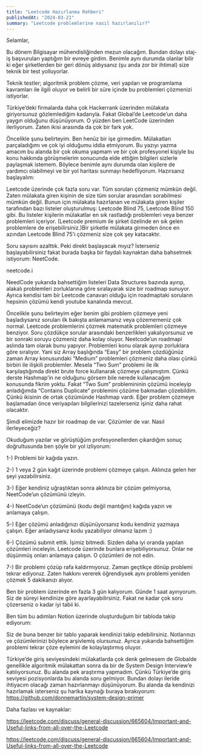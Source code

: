 ```yaml
---
title: "Leetcode Hazırlanma Rehberi"
publishedAt: "2024-03-21"
summary: "Leetcode problemlerine nasıl hazırlanılır?"
---
```


Selamlar,

Bu dönem Bilgisayar mühendisliğinden mezun olacağım. Bundan dolayı staj-iş başvuruları yaptığım bir evreye girdim. Benimle aynı durumda olanlar bilir ki eğer şirketlerden bir geri dönüş aldıysanız (şu anda zor bir ihtimal) size teknik bir test yolluyorlar.

Teknik testler; algoritmik problem çözme, veri yapıları ve programlama kavramları ile ilgili oluyor ve belirli bir süre içinde bu problemleri çözmenizi istiyorlar.

Türkiye’deki firmalarda daha çok Hackerrank üzerinden mülakata giriyorsunuz gözlemlediğim kadarıyla. Fakat Global’de Leetcode’un daha yaygın olduğunu düşünüyorum. O yüzden ben LeetCode üzerinden ilerliyorum. Zaten ikisi arasında da çok bir fark yok.

Öncelikle şunu belirteyim. Ben henüz bir işe girmedim. Mülakatları parçaladığımı ve çok iyi olduğumu iddia etmiyorum. Bu yazıyı yazma amacım bu alanda bir çok okuma yapmam ve bir çok profesyonel kişiyle bu konu hakkında görüşmelerim sonucunda elde ettiğim bilgileri sizlerle paylaşmak istemem. Böylece benimle aynı durumda olan kişilere de yardımcı olabilmeyi ve bir yol haritası sunmayı hedefliyorum. Hazırsanız başlayalım:

Leetcode üzerinde çok fazla soru var. Tüm soruları çözmeniz mümkün değil. Zaten mülakata giren kişinin de size tüm sorular arasından sorabilmesi mümkün değil. Bunun için mülakata hazırlanan ve mülakata giren kişiler tarafından bazı listeler oluşturulmuş: Leetcode Blind 75, Leetcode Blind 150 gibi. Bu listeler kişilerin mülakatlar en sık rastladığı problemleri veya benzer problemleri içeriyor. (Leetcode premium ile şirket özelinde en sık gelen problemlere de erişebilirsiniz.)Bir şirketle mülakata girmeden önce en azından Leetcode Blind 75'i çözmeniz size çok şey katacaktır.

Soru sayısını azalttık. Peki direkt başlayacak mıyız? İsterseniz başlayabilirsiniz fakat burada başka bir faydalı kaynaktan daha bahsetmek istiyorum: NeetCode.

neetcode.i

NeedCode yukarıda bahsettiğim listeleri Data Structures bazında ayırıp, alakalı problemleri zorluklarına göre sıralayarak size bir roadmap sunuyor. Ayrıca kendisi tam bir Leetcode canavarı olduğu için roadmaptaki soruların hepsinin çözümü kendi youtube kanalında mevcut.

Öncelikle şunu belirteyim eğer benim gibi problem çözmeye yeni başladıysanız soruları ilk bakışta anlamamanız veya çözememeniz çok normal. Leetcode problemlerini çözmek matematik problemleri çözmeye benziyor. Soru çözdükçe sorular arasındaki benzerlikleri yakalıyorsunuz ve bir sonraki soruyu çözmeniz daha kolay oluyor. Neetcode’un roadmapi aslında tam olarak bunu yapıyor. Problemleri konu olarak ayırıp zorluklara göre sıralıyor. Yani siz Array başlığında “Easy” bir problem çözdüğünüz zaman Array konusundaki “Medium” problemleri çözmeniz daha olası çünkü birbiri ile ilişkili problemler. Mesela “Two Sum” problemi ile ilk karşılaştığımda direkt brute force kullanarak çözmeye çalışmıştım. Çünkü derste Hashmap’in ne olduğunu görsem bile nerede kullanacağım konusunda fikrim yoktu. Fakat “Two Sum” problemininin çözümü inceleyip anladığımda “Contains Duplicate” problemini çözüme bakmadan çözebildim. Çünkü ikisinin de ortak çözümünde Hashmap vardı. Eğer problem çözmeye başlamadan önce veriyapıları bilgilerinizi tazelerseniz işiniz daha rahat olacaktır.

Şimdi elimizde hazır bir roadmap de var. Çözümler de var. Nasıl ilerleyeceğiz?

Okuduğum yazılar ve görüştüğüm profesyonellerden çıkardığım sonuç doğrultusunda ben şöyle bir yol izliyorum:

1-) Problemi bir kağıda yazın.

2-) 1 veya 2 gün kağıt üzerinde problemi çözmeye çalışın. Aklınıza gelen her şeyi yazabilirsiniz.

3-) Eğer kendiniz uğraştıktan sonra aklınıza bir çözüm gelmiyorsa, NeetCode’un çözümünü izleyin.

4-) NeetCode’un çözümünü (kodu değil mantığını) kağıda yazın ve anlamaya çalışın.

5-) Eğer çözümü anladığınızı düşünüyorsanız kodu kendiniz yazmaya çalışın. Eğer anladıysanız kodu yazabiliyor olmanız lazım :)

6-) Çözümü submit ettik. İşimiz bitmedi. Sizden daha iyi oranda yapılan çözümleri inceleyin. Leetcode üzerinde bunlara erişebiliyorsunuz. Onlar ne düşünmüş onları anlamaya çalışın. O çözümleri de not edin.

7-) Bir problemi çözüp rafa kaldırmıyoruz. Zaman geçtikçe dönüp problemi tekrar ediyoruz. Zaten hakkını vererek öğrendiysek aynı problemi yeniden çözmek 5 dakikanızı alıyor.

Ben bir problem üzerinde en fazla 3 gün kalıyorum. Günde 1 saat ayırıyorum. Siz de süreyi kendinize göre ayarlayabilirsiniz. Fakat ne kadar çok soru çözerseniz o kadar iyi tabii ki.

Ben tüm bu adımları Notion üzerinde oluşturduğum bir tabloda takip ediyorum:


Siz de buna benzer bir tablo yaparak kendinizi takip edebilirsiniz. Notlarınızı ve çözümlerinizi böylece arşivlemiş olursunuz. Ayrıca yukarıda bahsettiğim problemi tekrar çöze eylemini de kolaylaştırmış oluyor.

Türkiye’de giriş seviyesindeki mülakatlarda çok denk gelmesem de Globalde genellikle algoritmik mülakattan sonra da bir de System Design Interview’e katılıyorsunuz. Bu alanda pek araştırma yapmadım. Çünkü Türkiye’de giriş seviyesi pozisyonlarda bu alanda soru gelmiyor. Bundan dolayı ileride ihtiyacım olacağı zaman hazırlanmayı düşünüyorum. Bu alanda da kendinizi hazırlamak isterseniz şu harika kaynağı buraya bırakıyorum: https://github.com/donnemartin/system-design-primer

Daha fazlası ve kaynaklar:

https://leetcode.com/discuss/general-discussion/665604/Important-and-Useful-links-from-all-over-the-Leetcode

https://leetcode.com/discuss/general-discussion/665604/Important-and-Useful-links-from-all-over-the-Leetcode

